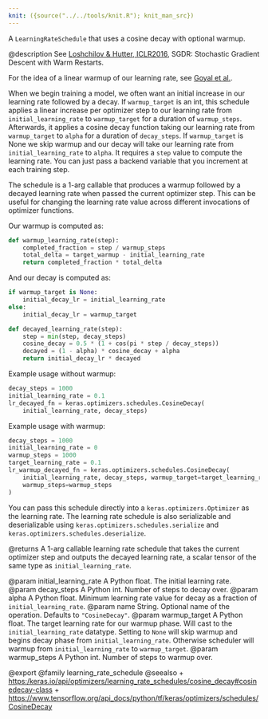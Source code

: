 ```yaml
---
knit: ({source("../../tools/knit.R"); knit_man_src})
---
```

A `LearningRateSchedule` that uses a cosine decay with optional warmup.

@description
See [Loshchilov & Hutter, ICLR2016](https://arxiv.org/abs/1608.03983),
SGDR: Stochastic Gradient Descent with Warm Restarts.

For the idea of a linear warmup of our learning rate,
see [Goyal et al.](https://arxiv.org/pdf/1706.02677.pdf).

When we begin training a model, we often want an initial increase in our
learning rate followed by a decay. If `warmup_target` is an int, this
schedule applies a linear increase per optimizer step to our learning rate
from `initial_learning_rate` to `warmup_target` for a duration of
`warmup_steps`. Afterwards, it applies a cosine decay function taking our
learning rate from `warmup_target` to `alpha` for a duration of
`decay_steps`. If `warmup_target` is None we skip warmup and our decay
will take our learning rate from `initial_learning_rate` to `alpha`.
It requires a `step` value to  compute the learning rate. You can
just pass a backend variable that you increment at each training step.

The schedule is a 1-arg callable that produces a warmup followed by a
decayed learning rate when passed the current optimizer step. This can be
useful for changing the learning rate value across different invocations of
optimizer functions.

Our warmup is computed as:

```python
def warmup_learning_rate(step):
    completed_fraction = step / warmup_steps
    total_delta = target_warmup - initial_learning_rate
    return completed_fraction * total_delta
```

And our decay is computed as:

```python
if warmup_target is None:
    initial_decay_lr = initial_learning_rate
else:
    initial_decay_lr = warmup_target

def decayed_learning_rate(step):
    step = min(step, decay_steps)
    cosine_decay = 0.5 * (1 + cos(pi * step / decay_steps))
    decayed = (1 - alpha) * cosine_decay + alpha
    return initial_decay_lr * decayed
```

Example usage without warmup:

```python
decay_steps = 1000
initial_learning_rate = 0.1
lr_decayed_fn = keras.optimizers.schedules.CosineDecay(
    initial_learning_rate, decay_steps)
```

Example usage with warmup:

```python
decay_steps = 1000
initial_learning_rate = 0
warmup_steps = 1000
target_learning_rate = 0.1
lr_warmup_decayed_fn = keras.optimizers.schedules.CosineDecay(
    initial_learning_rate, decay_steps, warmup_target=target_learning_rate,
    warmup_steps=warmup_steps
)
```

You can pass this schedule directly into a `keras.optimizers.Optimizer`
as the learning rate. The learning rate schedule is also serializable and
deserializable using `keras.optimizers.schedules.serialize` and
`keras.optimizers.schedules.deserialize`.

@returns
A 1-arg callable learning rate schedule that takes the current optimizer
step and outputs the decayed learning rate, a scalar tensor of the
same type as `initial_learning_rate`.

@param initial_learning_rate A Python float. The initial learning rate.
@param decay_steps A Python int. Number of steps to decay over.
@param alpha A Python float. Minimum learning rate value for decay as a
    fraction of `initial_learning_rate`.
@param name String. Optional name of the operation.  Defaults to
    `"CosineDecay"`.
@param warmup_target A Python float. The target learning rate for our
    warmup phase. Will cast to the `initial_learning_rate` datatype.
    Setting to `None` will skip warmup and begins decay phase from
    `initial_learning_rate`. Otherwise scheduler will warmup from
    `initial_learning_rate` to `warmup_target`.
@param warmup_steps A Python int. Number of steps to warmup over.

@export
@family learning_rate_schedule
@seealso
+ <https:/keras.io/api/optimizers/learning_rate_schedules/cosine_decay#cosinedecay-class>
+ <https://www.tensorflow.org/api_docs/python/tf/keras/optimizers/schedules/CosineDecay>
